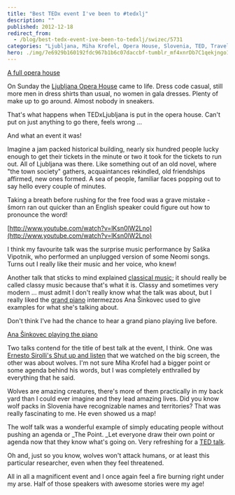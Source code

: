 ```yaml
---
title: "Best TEDx event I've been to #tedxlj"
description: ""
published: 2012-12-18
redirect_from:
  - /blog/best-tedx-event-ive-been-to-tedxlj/swizec/5731
categories: "Ljubljana, Miha Krofel, Opera House, Slovenia, TED, Travel + Events"
hero: ./img/7e6929b160192fdc967b1b6c07daccbf-tumblr_mf4xnrDb7C1qekjngo1_500.jpg
---
```


[A full opera house](./img/7e6929b160192fdc967b1b6c07daccbf-tumblr_mf4xnrDb7C1qekjngo1_500.jpg)

On Sunday the [Ljubljana Opera House](http://maps.google.com/maps?ll=46.0526333333,14.5008361111&spn=0.01,0.01&q=46.0526333333,14.5008361111%20%28Slovene%20National%20Opera%20and%20Ballet%20Theatre%29&t=h) came to life. Dress code casual, still more men in dress shirts than usual, no women in gala dresses. Plenty of make up to go around. Almost nobody in sneakers.

That's what happens when TEDxLjubljana is put in the opera house. Can't put on just anything to go there, feels wrong ...

And what an event it was!

Imagine a jam packed historical building, nearly six hundred people lucky enough to get their tickets in the minute or two it took for the tickets to run out. All of Ljubljana was there. Like something out of an old novel, where "the town society" gathers, acquaintances rekindled, old friendships affirmed, new ones formed. A sea of people, familiar faces popping out to say hello every couple of minutes.

Taking a breath before rushing for the free food was a grave mistake - šmorn ran out quicker than an English speaker could figure out how to pronounce the word!

[http://www.youtube.com/watch?v=lKsn0lW2Lno](http://www.youtube.com/watch?v=lKsn0lW2Lno)

I think my favourite talk was the surprise music performance by Saška Vipotnik, who performed an unplugged version of some Neomi songs. Turns out I really like their music and her voice, who knew!

Another talk that sticks to mind explained [classical music](http://en.wikipedia.org/wiki/Classical_music); it should really be called classy music because that's what it is. Classy and sometimes very modern ... must admit I don't really know what the talk was about, but I really liked the [grand piano](http://en.wikipedia.org/wiki/Piano) intermezzos Ana Šinkovec used to give examples for what she's talking about.

Don't think I've had the chance to hear a grand piano playing live before.

[Ana Šinkovec playing the piano](./img/7e34774c87c76e7c57f91d229c17901a-tumblr_mf4z54tL8q1qekjngo1_500.jpg)

Two talks contend for the title of best talk at the event, I think. One was [Ernesto Sirolli's Shut up and listen](http://www.ted.com/talks/ernesto_sirolli_want_to_help_someone_shut_up_and_listen.html) that we watched on the big screen, the other was about wolves. I'm not sure Miha Krofel had a bigger point or some agenda behind his words, but I was completely enthralled by everything that he said.

Wolves are amazing creatures, there's more of them practically in my back yard than I could ever imagine and they lead amazing lives. Did you know wolf packs in Slovenia have recognizable names and territories? That was really fascinating to me. He even showed us a map!

The wolf talk was a wonderful example of simply educating people without pushing an agenda or \_The Point. \_Let everyone draw their own point or agenda now that they know what's going on. Very refreshing for a [TED talk](http://www.ted.com).

Oh and, just so you know, wolves won't attack humans, or at least this particular researcher, even when they feel threatened.

All in all a magnificent event and I once again feel a fire burning right under my arse. Half of those speakers with awesome stories were my age!